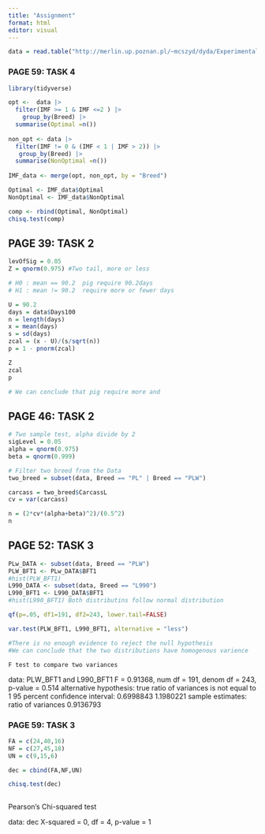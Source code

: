 ```yaml
---
title: "Assignment"
format: html
editor: visual
---
```



```r
data = read.table("http://merlin.up.poznan.pl/~mcszyd/dyda/Experimental-Design/swine-data.txt", head= TRUE)
```


### PAGE 59: TASK 4
```r
library(tidyverse)

opt <-  data |> 
  filter(IMF >= 1 & IMF <=2 ) |> 
    group_by(Breed) |> 
  summarise(Optimal =n()) 
 
non_opt <- data |> 
  filter(IMF != 0 & (IMF < 1 | IMF > 2)) |> 
   group_by(Breed) |> 
  summarise(NonOptimal =n())
   
IMF_data <- merge(opt, non_opt, by = "Breed")

Optimal <- IMF_data$Optimal
NonOptimal <- IMF_data$NonOptimal

comp <- rbind(Optimal, NonOptimal)
chisq.test(comp)
```


## PAGE 39: TASK 2
```r
levOfSig = 0.05
Z = qnorm(0.975) #Two tail, more or less

# H0 : mean == 90.2  pig require 90.2days
# H1 : mean != 90.2  require more or fewer days

U = 90.2
days = data$Days100
n = length(days)
x = mean(days)
s = sd(days)
zcal = (x - U)/(s/sqrt(n)) 
p = 1 - pnorm(zcal)

Z
zcal
p

# We can conclude that pig require more and 
```

## PAGE 46: TASK 2
```r
# Two sample test, alpha divide by 2
sigLevel = 0.05
alpha = qnorm(0.975)
beta = qnorm(0.999)

# Filter two breed from the Data
two_breed = subset(data, Breed == "PL" | Breed == "PLW")

carcass = two_breed$CarcassL
cv = var(carcass)

n = (2*cv*(alpha+beta)^2)/(0.5^2)
n
```

## PAGE 52: TASK 3
```r
PLw_DATA <- subset(data, Breed == "PLW")
PLW_BFT1 <- PLw_DATA$BFT1
#hist(PLW_BFT1)
L990_DATA <- subset(data, Breed == "L990")
L990_BFT1 <- L990_DATA$BFT1
#hist(L990_BFT1) Both distributins follow normal distribution

qf(p=.05, df1=191, df2=243, lower.tail=FALSE)

var.test(PLW_BFT1, L990_BFT1, alternative = "less")

#There is no enough evidence to reject the null hypothesis
#We can conclude that the two distributions have homogenous varience
```

```         
F test to compare two variances
```

data: PLW_BFT1 and L990_BFT1 F = 0.91368, num df = 191, denom df = 243, p-value = 0.514 alternative hypothesis: true ratio of variances is not equal to 1 95 percent confidence interval: 0.6998843 1.1980221 sample estimates: ratio of variances 0.9136793

### PAGE 59: TASK 3
```r
FA = c(24,40,16)
NF = c(27,45,18)
UN = c(9,15,6)

dec = cbind(FA,NF,UN)

chisq.test(dec)  
  
```

Pearson's Chi-squared test

data: dec X-squared = 0, df = 4, p-value = 1







